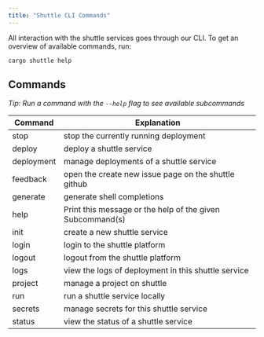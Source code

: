 ```yaml
---
title: "Shuttle CLI Commands"
---
```


All interaction with the shuttle services goes through our CLI.
To get an overview of available commands, run:

```
cargo shuttle help
```

## Commands
*Tip: Run a command with the `--help` flag to see available subcommands*

| Command    |                      Explanation                          |
|----------  |--------------                                             |
| stop       |  stop the currently running deployment                    |
| deploy     |  deploy a shuttle service                                 |
| deployment |  manage deployments of a shuttle service                  |
| feedback   |  open the create new issue page on the shuttle github     |
| generate   |  generate shell completions                               |
| help       |  Print this message or the help of the given Subcommand(s)|
| init       |  create a new shuttle service                             |
| login      |  login to the shuttle platform                            |
| logout     |  logout from the shuttle platform                         |
| logs       |  view the logs of deployment in this shuttle service      |
| project    |  manage a project on shuttle                              |
| run        |  run a shuttle service locally                            |
| secrets    |  manage secrets for this shuttle service                  |
| status     |  view the status of a shuttle service                     |
